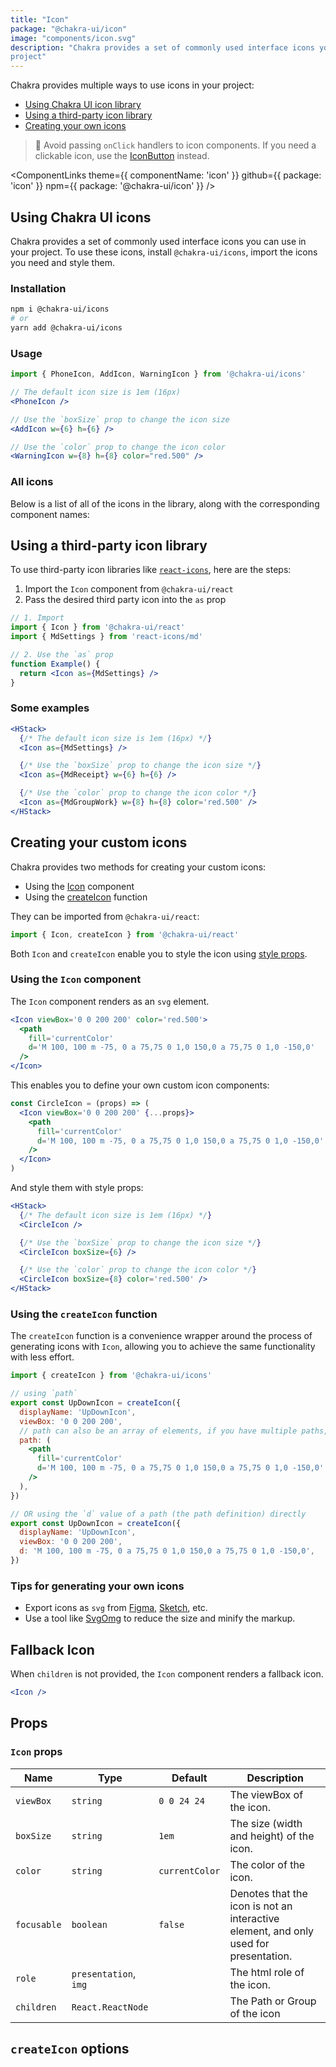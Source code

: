 ```yaml
---
title: "Icon"
package: "@chakra-ui/icon"
image: "components/icon.svg"
description: "Chakra provides a set of commonly used interface icons you can use in your
project"
---
```


Chakra provides multiple ways to use icons in your project:

- [Using Chakra UI icon library](#using-chakra-ui-icons)
- [Using a third-party icon library](#using-a-third-party-icon-library)
- [Creating your own icons](#creating-your-custom-icons)

> 🚨 Avoid passing `onClick` handlers to icon components. If you need a
> clickable icon, use the [IconButton](/docs/form/icon-button) instead.

<ComponentLinks
  theme={{ componentName: 'icon' }}
  github={{ package: 'icon' }}
  npm={{ package: '@chakra-ui/icon' }}
/>

<carbon-ad></carbon-ad>

## Using Chakra UI icons

Chakra provides a set of commonly used interface icons you can use in your
project. To use these icons, install `@chakra-ui/icons`, import the icons you
need and style them.

### Installation

```bash
npm i @chakra-ui/icons
# or
yarn add @chakra-ui/icons
```

### Usage

```jsx live=false
import { PhoneIcon, AddIcon, WarningIcon } from '@chakra-ui/icons'

// The default icon size is 1em (16px)
<PhoneIcon />

// Use the `boxSize` prop to change the icon size
<AddIcon w={6} h={6} />

// Use the `color` prop to change the icon color
<WarningIcon w={8} h={8} color="red.500" />
```

### All icons

Below is a list of all of the icons in the library, along with the corresponding
component names:

<Box mt={5}>
  <IconsList />
</Box>

## Using a third-party icon library

To use third-party icon libraries like
[`react-icons`](https://react-icons.github.io/react-icons/), here are the steps:

1. Import the `Icon` component from `@chakra-ui/react`
2. Pass the desired third party icon into the `as` prop

```jsx live=false
// 1. Import
import { Icon } from '@chakra-ui/react'
import { MdSettings } from 'react-icons/md'

// 2. Use the `as` prop
function Example() {
  return <Icon as={MdSettings} />
}
```

### Some examples

```jsx
<HStack>
  {/* The default icon size is 1em (16px) */}
  <Icon as={MdSettings} />

  {/* Use the `boxSize` prop to change the icon size */}
  <Icon as={MdReceipt} w={6} h={6} />

  {/* Use the `color` prop to change the icon color */}
  <Icon as={MdGroupWork} w={8} h={8} color='red.500' />
</HStack>
```

## Creating your custom icons

Chakra provides two methods for creating your custom icons:

- Using the [Icon](#using-the-icon-component) component
- Using the [createIcon](#using-the-createicon-function) function

They can be imported from `@chakra-ui/react`:

```jsx live=false
import { Icon, createIcon } from '@chakra-ui/react'
```

Both `Icon` and `createIcon` enable you to style the icon using
[style props](/docs/features/style-props).

### Using the `Icon` component

The `Icon` component renders as an `svg` element.

```jsx
<Icon viewBox='0 0 200 200' color='red.500'>
  <path
    fill='currentColor'
    d='M 100, 100 m -75, 0 a 75,75 0 1,0 150,0 a 75,75 0 1,0 -150,0'
  />
</Icon>
```

This enables you to define your own custom icon components:

```jsx live=false
const CircleIcon = (props) => (
  <Icon viewBox='0 0 200 200' {...props}>
    <path
      fill='currentColor'
      d='M 100, 100 m -75, 0 a 75,75 0 1,0 150,0 a 75,75 0 1,0 -150,0'
    />
  </Icon>
)
```

And style them with style props:

```jsx
<HStack>
  {/* The default icon size is 1em (16px) */}
  <CircleIcon />

  {/* Use the `boxSize` prop to change the icon size */}
  <CircleIcon boxSize={6} />

  {/* Use the `color` prop to change the icon color */}
  <CircleIcon boxSize={8} color='red.500' />
</HStack>
```

### Using the `createIcon` function

The `createIcon` function is a convenience wrapper around the process of
generating icons with `Icon`, allowing you to achieve the same functionality
with less effort.

```jsx live=false
import { createIcon } from '@chakra-ui/icons'

// using `path`
export const UpDownIcon = createIcon({
  displayName: 'UpDownIcon',
  viewBox: '0 0 200 200',
  // path can also be an array of elements, if you have multiple paths, lines, shapes, etc.
  path: (
    <path
      fill='currentColor'
      d='M 100, 100 m -75, 0 a 75,75 0 1,0 150,0 a 75,75 0 1,0 -150,0'
    />
  ),
})

// OR using the `d` value of a path (the path definition) directly
export const UpDownIcon = createIcon({
  displayName: 'UpDownIcon',
  viewBox: '0 0 200 200',
  d: 'M 100, 100 m -75, 0 a 75,75 0 1,0 150,0 a 75,75 0 1,0 -150,0',
})
```

### Tips for generating your own icons

- Export icons as `svg` from [Figma](https://www.figma.com/),
  [Sketch](https://www.sketch.com/), etc.
- Use a tool like [SvgOmg](https://jakearchibald.github.io/svgomg/) to reduce
  the size and minify the markup.

## Fallback Icon

When `children` is not provided, the `Icon` component renders a fallback icon.

```jsx
<Icon />
```

## Props

### `Icon` props

| Name        | Type                  | Default        | Description                                                                          |
| ----------- | --------------------- | -------------- | ------------------------------------------------------------------------------------ |
| `viewBox`   | `string`              | `0 0 24 24`    | The viewBox of the icon.                                                             |
| `boxSize`   | `string`              | `1em`          | The size (width and height) of the icon.                                             |
| `color`     | `string`              | `currentColor` | The color of the icon.                                                               |
| `focusable` | `boolean`             | `false`        | Denotes that the icon is not an interactive element, and only used for presentation. |
| `role`      | `presentation`, `img` |                | The html role of the icon.                                                           |
| `children`  | `React.ReactNode`     |                | The Path or Group of the icon                                                        |

## `createIcon` options

<PropsTable of='createIcon' />
